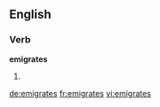 ==English==

===Verb===
'''emigrates'''

# {{third-person singular of|[[emigrate]]}}

[[de:emigrates]]
[[fr:emigrates]]
[[vi:emigrates]]